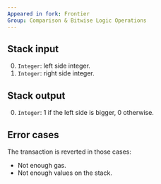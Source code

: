 ```yaml
---
Appeared in fork: Frontier
Group: Comparison & Bitwise Logic Operations
---
```


## Stack input

0. `Integer`: left side integer.
1. `Integer`: right side integer.

## Stack output

0. `Integer`: 1 if the left side is bigger, 0 otherwise.

## Error cases

The transaction is reverted in those cases:
- Not enough gas.
- Not enough values on the stack.

